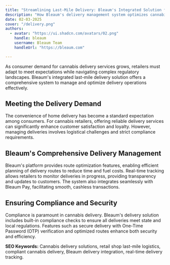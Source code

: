 ```yaml
---
title: "Streamlining Last-Mile Delivery: Bleaum's Integrated Solution for retailers"
description: "How Bleaum's delivery management system optimizes cannabis delivery operations for compliance, efficiency, and customer satisfaction."
date: 02-03-2025
cover: "/delivery.png"
authors:
  - avatar: "https://ui.shadcn.com/avatars/02.png"
    handle: bleaum
    username: Bleaum Team
    handleUrl: "https://bleaum.com"

---
```


As consumer demand for cannabis delivery services grows, retailers must adapt to meet expectations while navigating complex regulatory landscapes. Bleaum's integrated last-mile delivery solution offers a comprehensive system to manage and optimize delivery operations effectively.

## Meeting the Delivery Demand

The convenience of home delivery has become a standard expectation among consumers. For cannabis retailers, offering reliable delivery services can significantly enhance customer satisfaction and loyalty. However, managing deliveries involves logistical challenges and strict compliance requirements.

## Bleaum's Comprehensive Delivery Management

Bleaum's platform provides route optimization features, enabling efficient planning of delivery routes to reduce time and fuel costs. Real-time tracking allows retailers to monitor deliveries in progress, providing transparency and updates to customers. The system also integrates seamlessly with Bleaum Pay, facilitating smooth, cashless transactions.

## Ensuring Compliance and Security

Compliance is paramount in cannabis delivery. Bleaum's delivery solution includes built-in compliance checks to ensure all deliveries meet state and local regulations. Features such as secure delivery with One-Time Password (OTP) verification and optimized routes enhance both security and efficiency.

**SEO Keywords:** Cannabis delivery solutions, retail shop last-mile logistics, compliant cannabis delivery, Bleaum delivery integration, real-time delivery tracking. 
